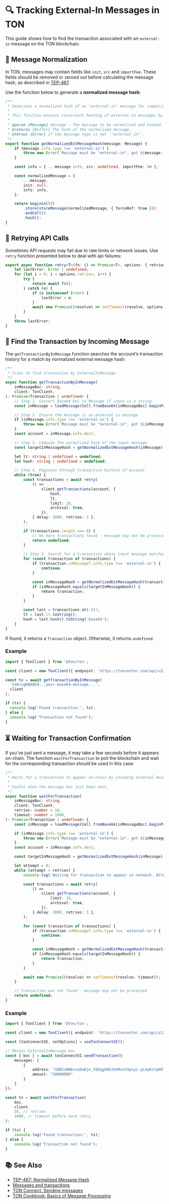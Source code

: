 # 🔍 Tracking External-In Messages in TON

This guide shows how to find the transaction associated with an `external-in` message on the TON blockchain.  

## 🧱 Message Normalization

In TON, messages may contain fields like `init`, `src` and `importFee`. These fields should be removed or zeroed out before calculating the message hash, as described in [TEP-467](https://github.com/ton-blockchain/TEPs/blob/8b3beda2d8611c90ec02a18bec946f5e33a80091/text/0467-normalized-message-hash.md).

Use the function below to generate a **normalized message hash**:

```ts
/**
 * Generates a normalized hash of an "external-in" message for comparison.
 *
 * This function ensures consistent hashing of external-in messages by following [TEP-467](https://github.com/ton-blockchain/TEPs/blob/8b3beda2d8611c90ec02a18bec946f5e33a80091/text/0467-normalized-message-hash.md):
 *
 * @param {Message} message - The message to be normalized and hashed. Must be of type `"external-in"`.
 * @returns {Buffer} The hash of the normalized message.
 * @throws {Error} if the message type is not `"external-in"`.
 */
export function getNormalizedExtMessageHash(message: Message) {
    if (message.info.type !== 'external-in') {
        throw new Error(`Message must be "external-in", got ${message.info.type}`);
    }

    const info = { ...message.info, src: undefined, importFee: 0n };

    const normalizedMessage = {
        ...message,
        init: null,
        info: info,
    };

    return beginCell()
        .store(storeMessage(normalizedMessage, { forceRef: true }))
        .endCell()
        .hash();
}
````

## 🔁 Retrying API Calls

Sometimes API requests may fail due to rate limits or network issues. Use `retry` function presented below to deal with api failures:

```ts
export async function retry<T>(fn: () => Promise<T>, options: { retries: number; delay: number }): Promise<T> {
    let lastError: Error | undefined;
    for (let i = 0; i < options.retries; i++) {
        try {
            return await fn();
        } catch (e) {
            if (e instanceof Error) {
                lastError = e;
            }
            await new Promise((resolve) => setTimeout(resolve, options.delay));
        }
    }
    throw lastError;
}
```

## 🔎 Find the Transaction by Incoming Message

The `getTransactionByInMessage` function searches the account’s transaction history for a match by normalized external message hash:

```ts
/**
 * Tries to find transaction by ExternalInMessage
 */
async function getTransactionByInMessage(
    inMessageBoc: string,
    client: TonClient,
): Promise<Transaction | undefined> {
    // Step 1. Convert Base64 boc to Message if input is a string
    const inMessage = loadMessage(Cell.fromBase64(inMessageBoc).beginParse());

    // Step 2. Ensure the message is an external-in message
    if (inMessage.info.type !== 'external-in') {
        throw new Error(`Message must be "external-in", got ${inMessage.info.type}`);
    }
    const account = inMessage.info.dest;

    // Step 3. Compute the normalized hash of the input message
    const targetInMessageHash = getNormalizedExtMessageHash(inMessage);

    let lt: string | undefined = undefined;
    let hash: string | undefined = undefined;

    // Step 4. Paginate through transaction history of account
    while (true) {
        const transactions = await retry(
            () =>
                client.getTransactions(account, {
                    hash,
                    lt,
                    limit: 10,
                    archival: true,
                }),
            { delay: 1000, retries: 3 },
        );

        if (transactions.length === 0) {
            // No more transactions found - message may not be processed yet
            return undefined;
        }

        // Step 5. Search for a transaction whose input message matches the normalized hash
        for (const transaction of transactions) {
            if (transaction.inMessage?.info.type !== 'external-in') {
                continue;
            }

            const inMessageHash = getNormalizedExtMessageHash(transaction.inMessage);
            if (inMessageHash.equals(targetInMessageHash)) {
                return transaction;
            }
        }

        const last = transactions.at(-1)!;
        lt = last.lt.toString();
        hash = last.hash().toString('base64');
    }
}
```

If found, it returns a `Transaction` object. Otherwise, it returns `undefined`.

### Example

```ts
import { TonClient } from '@ton/ton';

const client = new TonClient({ endpoint: 'https://toncenter.com/api/v2/jsonRPC' });

const tx = await getTransactionByInMessage(
  'te6ccgEBAQEA...your-base64-message...',
  client
);

if (tx) {
  console.log('Found transaction:', tx);
} else {
  console.log('Transaction not found');
}
```

## ⏳ Waiting for Transaction Confirmation

If you’ve just sent a message, it may take a few seconds before it appears on-chain.
The function `waitForTransaction` to poll the blockchain and wait for the corresponding transaction should be used in this case:

```ts
/**
 * Waits for a transaction to appear on-chain by incoming external message.
 *
 * Useful when the message has just been sent.
 */
async function waitForTransaction(
    inMessageBoc: string,
    client: TonClient,
    retries: number = 10,
    timeout: number = 1000,
): Promise<Transaction | undefined> {
    const inMessage = loadMessage(Cell.fromBase64(inMessageBoc).beginParse());

    if (inMessage.info.type !== 'external-in') {
        throw new Error(`Message must be "external-in", got ${inMessage.info.type}`);
    }
    const account = inMessage.info.dest;

    const targetInMessageHash = getNormalizedExtMessageHash(inMessage);

    let attempt = 0;
    while (attempt < retries) {
        console.log(`Waiting for transaction to appear in network. Attempt: ${attempt}`);

        const transactions = await retry(
            () =>
                client.getTransactions(account, {
                    limit: 10,
                    archival: true,
                }),
            { delay: 1000, retries: 3 },
        );

        for (const transaction of transactions) {
            if (transaction.inMessage?.info.type !== 'external-in') {
                continue;
            }

            const inMessageHash = getNormalizedExtMessageHash(transaction.inMessage);
            if (inMessageHash.equals(targetInMessageHash)) {
                return transaction;
            }
        }

        await new Promise((resolve) => setTimeout(resolve, timeout));
    }

    // Transaction was not found - message may not be processed
    return undefined;
}
```

### Example

```typescript
import { TonClient } from '@ton/ton';

const client = new TonClient({ endpoint: 'https://toncenter.com/api/v2/jsonRPC' });

const [tonConnectUI, setOptions] = useTonConnectUI();

// Obtain ExternalInMessage boc
const { boc } = await tonConnectUI.sendTransaction({
    messages: [
        {
            address: "UQBSzBN6cnxDwDjn_IQXqgU8OJXUMcol9pxyL-yLkpKzYpKR",
            amount: "20000000"
        }
    ]
});

const tx = await waitForTransaction(
    boc,
    client,
    10, // retries
    1000, // timeout before each retry
);

if (tx) {
    console.log('Found transaction:', tx);
} else {
    console.log('Transaction not found');
}
```

## 📚 See Also

* [TEP-467: Normalized Message Hash](https://github.com/ton-blockchain/TEPs/blob/8b3beda2d8611c90ec02a18bec946f5e33a80091/text/0467-normalized-message-hash.md)
* [Messages and transactions](https://docs.ton.org/v3/documentation/smart-contracts/message-management/messages-and-transactions)
* [TON Connect: Sending messages](https://docs.ton.org/v3/guidelines/ton-connect/guidelines/sending-messages#sending-the-messages)
* [TON Cookbook: Basics of Message Processing](https://docs.ton.org/v3/guidelines/dapps/cookbook#basics-of-message-processing)
